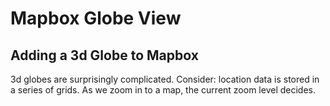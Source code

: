 # Mapbox Globe View

## Adding a 3d Globe to Mapbox

3d globes are surprisingly complicated. Consider: location data is stored in a series of grids. As we zoom in to a map, the current zoom level decides.
